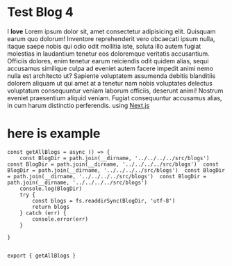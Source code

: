 # Test Blog 4
 
I **love**  Lorem ipsum dolor sit, amet consectetur adipisicing elit. Quisquam earum quo dolorum! Inventore reprehenderit vero obcaecati ipsum nulla, itaque saepe nobis qui odio odit mollitia iste, soluta illo autem fugiat molestias in laudantium tenetur eos doloremque veritatis accusantium. Officiis dolores, enim tenetur earum reiciendis odit quidem alias, sequi accusamus similique culpa ad eveniet autem facere impedit animi nemo nulla est architecto ut? Sapiente voluptatem assumenda debitis blanditiis dolorem aliquam ut qui amet at a tenetur nam nobis voluptates delectus voluptatum consequuntur veniam laborum officiis, deserunt animi! Nostrum eveniet praesentium aliquid veniam. Fugiat consequuntur accusamus alias, in cum harum distinctio perferendis. using [Next.js](https://nextjs.org/)

# here is example

```
const getAllBlogs = async () => {
    const BlogDir = path.join(__dirname, '../../../../src/blogs')   const BlogDir = path.join(__dirname, '../../../../src/blogs')  const BlogDir = path.join(__dirname, '../../../../src/blogs')  const BlogDir = path.join(__dirname, '../../../../src/blogs')  const BlogDir = path.join(__dirname, '../../../../src/blogs')
    console.log(BlogDir)
    try {
        const blogs = fs.readdirSync(BlogDir, 'utf-8')
        return blogs
    } catch (err) {
        console.error(err)
    }

}


export { getAllBlogs }
```
